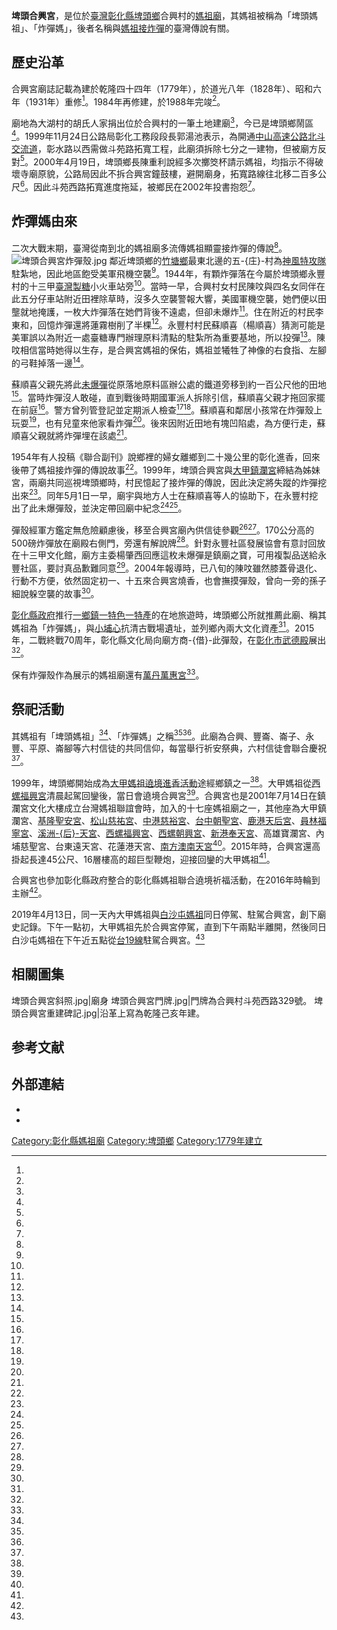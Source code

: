 {{coord|23.892045|120.457518|display=title}}
{{東亞廟宇
| name =埤頭合興宮
| img =file:埤頭合興宮正面照.jpg
| img_capt = 
| image_width = 250px
| location = {{TWN}}[[彰化縣|彰化縣]][[埤頭鄉|埤頭鄉]]合興村斗苑西路329號
| god =[[媽祖|媽祖]]
| type = 
| struct = 
| open_year =乾隆四十四年（1779年）
| cere_date=大甲媽祖遶境進香活動<br/>彰化媽祖聯合遶境祈福活動
| cultural_collection= 
|}}
'''埤頭合興宮'''，是位於[[臺灣|臺灣]][[彰化縣|彰化縣]][[埤頭鄉|埤頭鄉]]合興村的[[媽祖廟|媽祖廟]]，其媽祖被稱為「埤頭媽祖」、「炸彈媽」，後者名稱與[[媽祖接炸彈|媽祖接炸彈]]的臺灣傳說有關。
==歷史沿革==
合興宮廟誌記載為建於乾隆四十四年（1779年），於道光八年（1828年）、昭和六年（1931年）重修<ref name="李建緯"/>。1984年再修建，於1988年完竣<ref name="鐘武達"/>。

廟地為大湖村的胡氏人家捐出位於合興村的一筆土地建廟<ref name="鐘武達"/>，今已是埤頭鄉鬧區<ref name="賴東成"/>。1999年11月24日公路局彰化工務段段長郭湯池表示，為開通[[中山高速公路|中山高速公路]][[彰南交流道|北斗交流道]]，彰水路以西需做斗苑路拓寬工程，此廟須拆除七分之一建物，但被廟方反對<ref name="湯文忠"/>。2000年4月19日，埤頭鄉長陳重利說經多次擲筊杯請示媽祖，均指示不得破壞寺廟原貌，公路局因此不拆合興宮鐘鼓樓，避開廟身，拓寬路線往北移二百多公尺<ref name="張弘昌"/>。因此斗苑西路拓寬進度拖延，被鄉民在2002年投書抱怨<ref name="2002-03-27"/>。

==炸彈媽由來==
二次大戰末期，臺灣從南到北的媽祖廟多流傳媽祖顯靈接炸彈的傳說<ref name="戴寶村"/>。
[[File:埤頭合興宮炸彈殼.jpg|thumb]]
鄰近埤頭鄉的[[竹塘鄉_(台灣)|竹塘鄉]]最東北邊的五-{庄}-村為[[神風特攻隊|神風特攻隊]]駐紮地，因此地區飽受美軍飛機空襲<ref name="江健男"/>。1944年，有顆炸彈落在今屬於埤頭鄉永豐村的十三甲[[臺灣製糖|臺灣製糖]]小火車站旁<ref name="簡國書1"/>。當時一早，合興村女村民陳呅與四名女同伴在此五分仔車站附近田裡除草時，沒多久空襲警報大響，美國軍機空襲，她們便以田壟就地掩護，一枚大炸彈落在她們背後不遠處，但卻未爆炸<ref name="簡國書2"/>。住在附近的村民李東和，回憶炸彈還將蓮霧樹削了半棵<ref name="鄭旭凱"/>。永豐村村民蘇順喜（楊順喜）猜測可能是美軍誤以為附近一處臺糖專門辦理原料清點的駐紮所為重要基地，所以投彈<ref name="戴宗德"/>。陳呅相信當時她得以生存，是合興宮媽祖的保佑，媽祖並犧牲了神像的右食指、左腳的弓鞋掉落一邊<ref name="簡國書2"/>。

蘇順喜父親先將此[[未爆彈|未爆彈]]從原落地原料區辦公處的鐵道旁移到約一百公尺他的田地<ref name="戴宗德"/>。當時炸彈沒人敢碰，直到戰後時期國軍派人拆除引信，蘇順喜父親才拖回家擺在前庭<ref name="鄭旭凱"/>。警方曾列管登記並定期派人檢查<ref name="鄭旭凱"/><ref name="戴宗德"/>。蘇順喜和鄰居小孩常在炸彈殼上玩耍<ref name="戴宗德"/>，也有兒童來他家看炸彈<ref name="鄭旭凱"/>。後來因附近田地有塊凹陷處，為方便行走，蘇順喜父親就將炸彈埋在該處<ref name="戴宗德"/>。

1954年有人投稿《聯合副刊》說鄉裡的婦女離鄉到二十幾公里的彰化進香，回來後帶了媽祖接炸彈的傳說故事<ref name="莊念周"/>。1999年，埤頭合興宮與[[大甲鎮瀾宮|大甲鎮瀾宮]]締結為姊妹宮，兩廟共同巡視埤頭鄉時，村民憶起了接炸彈的傳說，因此決定將失蹤的炸彈挖出來<ref name="戴宗德"/>。同年5月1日一早，廟宇與地方人士在蘇順喜等人的協助下，在永豐村挖出了此未爆彈殼，並決定帶回廟中紀念<ref name="鄭旭凱"/><ref name="戴宗德"/>。

彈殼經軍方鑑定無危險顧慮後，移至合興宮廟內供信徒參觀<ref name="簡國書1"/><ref name="顏宏駿"/>。170公分高的500磅炸彈放在廟殿右側門，旁還有解說牌<ref name="簡慧珍"/>。針對永豐社區發展協會有意討回放在十三甲文化館，廟方主委楊肇西回應這枚未爆彈是鎮廟之寶，可用複製品送給永豐社區，要討真品歉難同意<ref name="簡國書1"/>。2004年報導時，已八旬的陳呅雖然膝蓋骨退化、行動不方便，依然固定初一、十五來合興宮燒香，也會撫摸彈殼，曾向一旁的孫子細說躲空襲的故事<ref name="簡國書2"/>。

[[彰化縣政府|彰化縣政府]]推行[[一鄉鎮一特色一特產|一鄉鎮一特色一特產]]的在地旅遊時，埤頭鄉公所就推薦此廟、稱其媽祖為「炸彈媽」，與[[小埔心|小埔心]]抗清古戰場遺址，並列鄉內兩大文化資產<ref name="簡慧珍"/>。2015年，二戰終戰70周年，彰化縣文化局向廟方商-{借}-此彈殼，在[[彰化市武德殿|彰化市武德殿]]展出<ref name="吳敏菁"/>。

保有炸彈殼作為展示的媽祖廟還有[[萬丹萬惠宮|萬丹萬惠宮]]<ref name="林弓義"/>。
==祭祀活動==
其媽祖有「埤頭媽祖」<ref name="陳渲堉"/>、「炸彈媽」之稱<ref name="簡慧珍"/><ref name="陳冠備"/>。此廟為合興、豐崙、崙子、永豐、平原、崙腳等六村信徒的共同信仰，每當舉行祈安祭典，六村信徒會聯合慶祝<ref name="鐘武達"/>。

1999年，埤頭鄉開始成為[[大甲媽祖遶境進香活動|大甲媽祖遶境進香活動]]途經鄉鎮之一<ref name="張弘昌2"/>。大甲媽祖從[[西螺福興宮|西螺福興宮]]清晨起駕回鑾後，當日會遶境合興宮<ref name="張景閎"/>。合興宮也是2001年7月14日在鎮瀾宮文化大樓成立台灣媽祖聯誼會時，加入的十七座媽祖廟之一，其他座為大甲鎮瀾宮、[[基隆聖安宮|基隆聖安宮]]、[[松山慈祐宮|松山慈祐宮]]、[[中港慈裕宮|中港慈裕宮]]、[[台中朝聖宮|台中朝聖宮]]、[[鹿港天后宮|鹿港天后宮]]、[[員林福寧宮|員林福寧宮]]、[[溪洲后天宮|溪洲-{后}-天宮]]、[[西螺福興宮|西螺福興宮]]、[[西螺朝興宮|西螺朝興宮]]、[[新港奉天宮|新港奉天宮]]、高雄寶瀾宮、內埔慈聖宮、台東遠天宮、花蓮港天宮、[[南方澳南天宮|南方澳南天宮]]<ref name="張明慧"/>。2015年時，合興宮還高掛起長達45公尺、16層樓高的超巨型鞭炮，迎接回鑾的大甲媽祖<ref name="陳冠備"/>。

合興宮也參加彰化縣政府整合的彰化縣媽祖聯合遶境祈福活動，在2016年時輪到主辦<ref name="顏宏駿"/>。

2019年4月13日，同一天內大甲媽祖與[[白沙屯媽祖|白沙屯媽祖]]同日停駕、駐駕合興宮，創下廟史記錄。下午一點初，大甲媽祖先於合興宮停駕，直到下午兩點半離開，然後同日白沙屯媽祖在下午近五點從[[台19線|台19線]]駐駕合興宮。<ref name="陳冠備2"/>

==相關圖集==
<gallery>
埤頭合興宮斜照.jpg|廟身
埤頭合興宮門牌.jpg|門牌為合興村斗苑西路329號。
埤頭合興宮重建碑記.jpg|沿革上寫為乾隆己亥年建。
</gallery>

== 参考文献 ==
{{Reflist|30em|refs =


<ref name="林弓義">{{Cite news|url=|title=媽祖接炸彈立碑記神蹟|author=林弓義|language=zh-tw|publisher=《中國時報》|date=2000-06-14|accessdate=}}</ref>

<ref name="陳冠備2">{{Cite news|url=https://news.ltn.com.tw/news/life/breakingnews/2758303|title=只差3小時！大甲媽、白沙屯媽 埤頭合興宮擦身而過|author=陳冠備|language=zh-tw|publisher=《自由時報》|date=2019-04-14|accessdate=2019-04-15|archive-date=2020-09-22|archive-url=https://web.archive.org/web/20200922085903/https://news.ltn.com.tw/news/life/breakingnews/2758303|dead-url=no}}</ref>

<ref name="鐘武達">{{Cite news|url=|title=大村胡氏感恩捐地建廟 六村信徒心之所繫|author=鐘武達|language=zh-tw|publisher=《中國時報》|date=1995-12-13|accessdate=}}</ref>

<ref name="李建緯">{{cite journal |url=|author=李建緯|title=臺中市萬和宮所見道光年款八卦紋鉎鐵爐研究|journal=《臺灣古文書學會會刊》|issue=第15期|date=2014-10|accessdate=|publisher=臺灣古文書學會|language=zh-tw }}</ref>

<ref name="王志宇">{{cite journal |url=http://www.cohss.fcu.edu.tw/wSite/publicfile/Attachment/f1378099309828.pdf |author=王志宇 |title=清代臺灣彰南地區的媽祖信仰－以東螺街及悅興街的發展為中心 |journal=《逢甲人文社會學報》 |issue=第15期 |date=2007-12 |accessdate=2018-01-15 |publisher=逢甲大學人文社會學院 |language=zh-tw |archive-date=2018-01-15 |archive-url=https://web.archive.org/web/20180115184427/http://www.cohss.fcu.edu.tw/wSite/publicfile/Attachment/f1378099309828.pdf |dead-url=no }}</ref>

<ref name="戴寶村">{{cite journal|url=http://sjo.nccu.edu.tw/hypage.cgi?hyqstr=aijggokkbdddiejhekhlmdmhejghkqpjghidofojgkeqnrojgoffjspjgkirokomglionikugkjcnkkmgmilnhltdcfckdlgdcfhkllhciiinrohgpihkqkvfjhjmkkvgdjfodkvggilogpjcrjeoioucrhcmimiegglmfkvdcfckdlgdcfckelhcrfekdlgdgfdkekvdcfckdlgdcfhkllhcrfckdlgdcfckiloddeqodokgieinmokddfpkdlgdcfckdlgdlfejjopggfekqlgdcfckdlgdcfdke|author=戴寶村|title=B29與媽祖：臺灣人的戰爭記憶|journal=《國立政治大學歷史學報》|issue=第22期|date=2004-11|accessdate=|publisher=國立政治大學歷史系|language=zh-tw|archive-date=2018-01-15|archive-url=https://web.archive.org/web/20180115184604/http://sjo.nccu.edu.tw/hypage.cgi?hyqstr=aijggokkbdddiejhekhlmdmhejghkqpjghidofojgkeqnrojgoffjspjgkirokomglionikugkjcnkkmgmilnhltdcfckdlgdcfhkllhciiinrohgpihkqkvfjhjmkkvgdjfodkvggilogpjcrjeoioucrhcmimiegglmfkvdcfckdlgdcfckelhcrfekdlgdgfdkekvdcfckdlgdcfhkllhcrfckdlgdcfckiloddeqodokgieinmokddfpkdlgdcfckdlgdlfejjopggfekqlgdcfckdlgdcfdke|dead-url=no}}</ref>

<ref name="戴宗德">{{Cite news|url=|title=媽祖抱彈救人 神蹟活現？ 彰化埤頭合興村訪查找到未爆彈 決運回宮內保存印證傳說|author=戴宗德|language=zh-tw|publisher=《中國時報》|date=1999-05-02|accessdate=}}</ref>

<ref name="張景閎">{{Cite news|url=https://tw.appledaily.com/headline/daily/20040424/20883569|title=媽祖駐駕供奉炸彈合興宮|author=張景閎|language=zh-tw|publisher=《蘋果日報》|date=2004-04-24|accessdate=2018-01-13|archive-date=2020-02-16|archive-url=https://web.archive.org/web/20200216155300/https://tw.appledaily.com/headline/daily/20040424/20883569|dead-url=no}}</ref>

<ref name="鄭旭凱">{{Cite news|url=|title=媽祖當關 萬夫莫敵？ 埤頭鄉挖出一顆五百公斤未爆彈 鄉民深信當年媽祖顯聖接下炸彈 救了全家|author=鄭旭凱|language=zh-tw|publisher=《自由時報》|date=1999-05-02|accessdate=}}</ref>

<ref name="張弘昌2">{{Cite news|url=|title=大甲媽回鑾 駐駕北斗奠安宮 信徒熱情迎接 今晨返回鎮瀾宮|author=張弘昌|language=zh-tw|publisher=《聯合報》|date=2000-04-15|accessdate=}}</ref>

<ref name="湯文忠">{{Cite news|url=|title=斗苑路拓寬 卡在合興宮|author=湯文忠|language=zh-tw|publisher=《聯合報》|date=1999-11-24|accessdate=}}</ref>

<ref name="張弘昌">{{Cite news|url=|title=埤頭合興宮鐘鼓樓決定不拆|author=張弘昌|language=zh-tw|publisher=《聯合報》|date=2000-04-20|accessdate=}}</ref>

<ref name="張明慧">{{Cite news|url=|title=台灣媽祖聯誼會 17 廟加入 鎮瀾宮發起 並籌資整修大陸媽祖祖祠|author=張明慧|language=zh-tw|publisher=《聯合報》|date=2001-07-10|accessdate=}}</ref>

<ref name="2002-03-27">{{Cite news|url=|title=《熱線與信箱》拓路工程 拖拖拉拉|author=|language=zh-tw|publisher=《聯合報》|date=2002-03-27|accessdate=}}</ref>

<ref name="簡國書1">{{Cite news|url=|title=媽祖接殺未爆彈 二戰後合興宮鎮廟之寶 永豐社區爭取|author=簡國書|language=zh-tw|publisher=《聯合報》|date=2003-04-29|accessdate=}}</ref>

<ref name="陳渲堉">{{Cite news|url=|title=農業建縣物產豐饒|author=陳渲堉|language=zh-tw|publisher=《經濟日報》|date=2003-07-31|accessdate=}}</ref>

<ref name="簡國書2">{{Cite news|url=|title=合興宮未爆彈 媽祖接的？ 二次大戰空襲 老婦逃過一劫 60年來步行膜拜|author=簡國書|language=zh-tw|publisher=《聯合報》|date=2004-09-15|accessdate=}}</ref>

<ref name="簡慧珍">{{Cite news|url=|title=一鄉一特色 埤頭推炸彈媽 鄉內珍貴資產 將結合社區景點 規劃旅遊線|author=簡慧珍|language=zh-tw|publisher=《聯合報》|date=2007-02-10|accessdate=}}</ref>

<ref name="江健男">{{Cite news|url=|title=《村長帶路》 彰化縣 竹塘鄉 五庄村 許聰勇 二戰軍機場 神風曾駐紮|author=江健男|language=zh-tw|publisher=《聯合報》|date=2009-01-11|accessdate=}}</ref>

<ref name="莊念周">{{Cite news|url=|title=媽祖與空襲|author=莊念周|language=zh-tw|publisher=《聯合報》|date=1954-04-25|accessdate=}}</ref>

<ref name="顏宏駿">{{Cite news|url=http://news.ltn.com.tw/news/local/paper/1031967|title=〈中部〉媽祖聯合遶境 9/25合興宮起駕|author=顏宏駿|language=zh-tw|publisher=《 自由時報》|date=2016-09-14|accessdate=2018-01-15|archive-date=2020-02-16|archive-url=https://web.archive.org/web/20200216155224/https://news.ltn.com.tw/news/local/paper/1031967|dead-url=no}}</ref>

<ref name="陳冠備">{{Cite news|url=http://news.ltn.com.tw/news/life/breakingnews/1295271|title=45米LED鞭炮高掛 「炸彈媽」明迎大甲媽|author=顏宏駿|language=zh-tw|publisher=《自由時報》|date=2015-04-22|accessdate=2018-01-15|archive-date=2020-02-16|archive-url=https://web.archive.org/web/20200216155235/https://news.ltn.com.tw/news/life/breakingnews/1295271|dead-url=no}}</ref>

<ref name="賴東成">{{Cite news|url=http://www.pacific-times.com/Default.aspx?RC=2&nid=5bfa6e5b-bf9c-45c5-892e-e64805d8b904|title=阿土臭彈：瘋媽祖|author=賴東成|language=zh-tw|publisher=《太平洋時報》|date=2014-02-20|accessdate=2018-01-15|archive-date=2020-08-05|archive-url=https://web.archive.org/web/20200805140812/http://www.pacific-times.com/Default.aspx?RC=2&nid=5bfa6e5b-bf9c-45c5-892e-e64805d8b904|dead-url=no}}</ref>

<ref name="吳敏菁">{{Cite news|url=http://www.chinatimes.com/newspapers/20150816000398-260107|title=二戰70周年 媽祖抱過的未爆彈曝光|author=吳敏菁|language=zh-tw|publisher=《中國時報》|date=2015-09-16|accessdate=2018-01-15|archive-date=2020-02-16|archive-url=https://web.archive.org/web/20200216155843/https://www.chinatimes.com/newspapers/20150816000398-260107|dead-url=no}}</ref>
}}

== 外部連結 ==
{{Commons category|Bomb Mazu Temple}}
* {{facebook|bombmazu|埤頭合興宮}}
*{{Official site|lhome.myweb.hinet.net}}

[[Category:彰化縣媽祖廟|Category:彰化縣媽祖廟]]
[[Category:埤頭鄉|Category:埤頭鄉]]
[[Category:1779年建立|Category:1779年建立]]